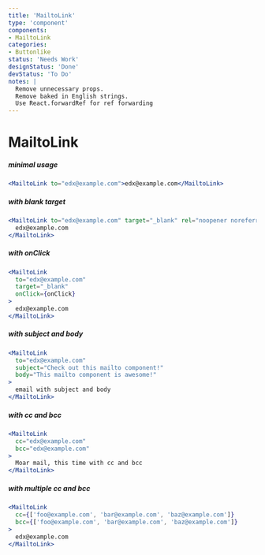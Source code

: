 ```yaml
---
title: 'MailtoLink'
type: 'component'
components:
- MailtoLink
categories:
- Buttonlike
status: 'Needs Work'
designStatus: 'Done'
devStatus: 'To Do'
notes: |
  Remove unnecessary props.
  Remove baked in English strings.
  Use React.forwardRef for ref forwarding
---
```




# MailtoLink



##### minimal usage

```jsx live
<MailtoLink to="edx@example.com">edx@example.com</MailtoLink>
```

##### with blank target

```jsx live
<MailtoLink to="edx@example.com" target="_blank" rel="noopener noreferrer">
  edx@example.com
</MailtoLink>
```

##### with onClick

```jsx live
<MailtoLink
  to="edx@example.com"
  target="_blank"
  onClick={onClick}
>
  edx@example.com
</MailtoLink>
```

##### with subject and body

```jsx live
<MailtoLink
  to="edx@example.com"
  subject="Check out this mailto component!"
  body="This mailto component is awesome!"
>
  email with subject and body
</MailtoLink>
```

##### with cc and bcc

```jsx live
<MailtoLink
  cc="edx@example.com"
  bcc="edx@example.com"
>
  Moar mail, this time with cc and bcc
</MailtoLink>
```

##### with multiple cc and bcc

```jsx live
<MailtoLink
  cc={['foo@example.com', 'bar@example.com', 'baz@example.com']}
  bcc={['foo@example.com', 'bar@example.com', 'baz@example.com']}
>
  edx@example.com
</MailtoLink>
```
